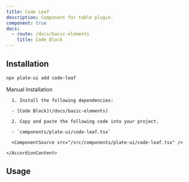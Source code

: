 ```yaml
---
title: Code Leaf
description: Component for table plugin.
component: true
docs:
  - route: /docs/basic-elements
    title: Code Block
---
```


<ComponentExample src="/src/components/examples/PlaygroundDemo.tsx">
  <PlaygroundDemo id="basicnodes" />
</ComponentExample>

## Installation

```bash
npx plate-ui add code-leaf
```

<Accordion type="single" collapsible>
  <AccordionItem value="manual-installation">
    <AccordionTrigger>Manual Installation</AccordionTrigger>
    <AccordionContent>

      1. Install the following dependencies:

      - [Code Block](/docs/basic-elements)

      2. Copy and paste the following code into your project.

      - `components/plate-ui/code-leaf.tsx`

      <ComponentSource src="/src/components/plate-ui/code-leaf.tsx" />

    </AccordionContent>

  </AccordionItem>
</Accordion>

## Usage

```tsx

```

```tsx

```
